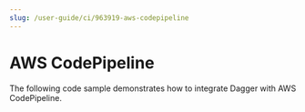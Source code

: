 ```yaml
---
slug: /user-guide/ci/963919-aws-codepipeline
---
```


# AWS CodePipeline

The following code sample demonstrates how to integrate Dagger with AWS CodePipeline.

```yaml title="buildspec.yml" file=./snippets/buildspec.yml
```

